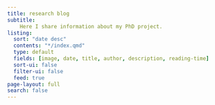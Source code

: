 ```yaml
---
title: research blog
subtitle:
    Here I share information about my PhD project.
listing:
  sort: "date desc"
  contents: "*/index.qmd"
  type: default
  fields: [image, date, title, author, description, reading-time]
  sort-ui: false
  filter-ui: false
  feed: true
page-layout: full
search: false
---
```

